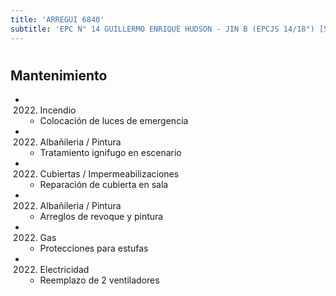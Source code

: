 ```yaml
---
title: 'ARREGUI 6840'
subtitle: 'EPC N° 14 GUILLERMO ENRIQUE HUDSON - JIN B (EPCJS 14/18°) [S]'
---
```


#


## Mantenimiento

*  (2022) Incendio 
    + Colocación de luces de emergencia

*  (2022) Albañileria / Pintura 
    + Tratamiento ignifugo en escenario

*  (2022) Cubiertas / Impermeabilizaciones 
    + Reparación de cubierta en sala

*  (2022) Albañileria / Pintura 
    + Arreglos de revoque y pintura

*  (2022) Gas 
    + Protecciones para estufas

*  (2022) Electricidad 
    + Reemplazo de 2 ventiladores



